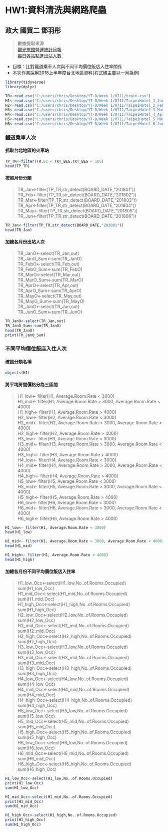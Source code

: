 # HW1:資料清洗與網路爬蟲
## 政大 國貿二 鄧羽彤
    
> 數據提取來源  
>  <a href=https://admin.taiwan.net.tw/FileUploadCategoryListC003330.aspx?Pindex=2&CategoryID=0dcf358f-f875-452d-8d14-2b715d02ab1a&appname=FileUploadCategoryListC003330>觀光旅館營運統計月報</a>  
>  <a href=https://data.gov.tw/dataset/8792>每日各站點進出站人數</a>    
    
    
* 目標：比對鐵道乘車人次與不同平均價位飯店入住率關係  
* 本次作業採用2018上半年度台北地區資料(程式碼主要以一月為例)
    
```r
library(tidyverse)  
library(dplyr)  

TR<-read.csv("C:/users/chris/Desktop/YT-D/Week 1/0711/train.csv")
H1<-read.csv("C:/users/chris/Desktop/YT-D/Week 1/0711/TaipeiHotel_1_Jan.csv")
H2<-read.csv("C:/users/chris/Desktop/YT-D/Week 1/0711/TaipeiHotel_2_Feb.csv")
H3<-read.csv("C:/users/chris/Desktop/YT-D/Week 1/0711/TaipeiHotel_3_Mar.csv")
H4<-read.csv("C:/users/chris/Desktop/YT-D/Week 1/0711/TaipeiHotel_4_Apr.csv")
H5<-read.csv("C:/users/chris/Desktop/YT-D/Week 1/0711/TaipeiHotel_5_May.csv")
H6<-read.csv("C:/users/chris/Desktop/YT-D/Week 1/0711/TaipeiHotel_6_Jun.csv")
```
### 鐵道乘車人次  

#### 抓取台北地區的火車站
```r
TP_TR<-filter(TR,82 < TKT_BEG,TKT_BEG < 106)
head(TP_TR)
```
#### 按照月份分類
<blockquote>
TR_Jan<-filter(TP_TR,str_detect(BOARD_DATE,"201801"))  
TR_Feb<-filter(TP_TR,str_detect(BOARD_DATE,"201802"))  
TR_Mar<-filter(TP_TR,str_detect(BOARD_DATE,"201803"))  
TR_Apr<-filter(TP_TR,str_detect(BOARD_DATE,"201804"))  
TR_May<-filter(TP_TR,str_detect(BOARD_DATE,"201805"))  
TR_Jun<-filter(TP_TR,str_detect(BOARD_DATE,"201806"))  
</blockquote>
```r
TR_Jan<-filter(TP_TR,str_detect(BOARD_DATE,"201801"))
head(TR_Jan)
```
#### 加總各月份出站人次
<blockquote>
TR_JanO<-select(TR_Jan,out)  
TR_JanO_Sum<-sum(TR_JanO)  
TR_FebO<-select(TR_Feb,out)  
TR_FebO_Sum<-sum(TR_FebO)  
TR_MarO<-select(TR_Mar,out)  
TR_MarO_Sum<-sum(TR_MarO)  
TR_AprO<-select(TR_Apr,out)  
TR_AprO_Sum<-sum(TR_AprO)  
TR_MayO<-select(TR_May,out)  
TR_MayO_Sum<-sum(TR_MayO)  
TR_JunO<-select(TR_Jun,out)  
TR_JunO_Sum<-sum(TR_JunO)  
</blockquote>
```r
TR_JanO<-select(TR_Jan,out)
TR_JanO_Sum<-sum(TR_JanO)
head(TR_JanO)
print(TR_JanO_Sum)
```
### 不同平均價位飯店入住人次  
#### 確認分類名稱
```r
objects(H1)
```
#### 將平均房間價格分為三區間
<blockquote>
H1_low<- filter(H1, Average.Room.Rate < 3000)  
H1_mid<- filter(H1, Average.Room.Rate > 3000, Average.Room.Rate < 4000)  
H1_high<- filter(H1, Average.Room.Rate > 4000)  
H2_low<- filter(H2, Average.Room.Rate < 3000)  
H2_mid<- filter(H2, Average.Room.Rate > 3000, Average.Room.Rate < 4000)  
H2_high<- filter(H2, Average.Room.Rate > 4000)  
H3_low<- filter(H3, Average.Room.Rate < 3000)  
H3_mid<- filter(H3, Average.Room.Rate > 3000, Average.Room.Rate < 4000)  
H3_high<- filter(H3, Average.Room.Rate > 4000)  
H4_low<- filter(H4, Average.Room.Rate < 3000)  
H4_mid<- filter(H4, Average.Room.Rate > 3000, Average.Room.Rate < 4000)  
H4_high<- filter(H4, Average.Room.Rate > 4000)  
H5_low<- filter(H5, Average.Room.Rate < 3000)  
H5_mid<- filter(H5, Average.Room.Rate > 3000, Average.Room.Rate < 4000)  
H5_high<- filter(H5, Average.Room.Rate > 4000)  
H6_low<- filter(H6, Average.Room.Rate < 3000)  
H6_mid<- filter(H6, Average.Room.Rate > 3000, Average.Room.Rate < 4000)  
H6_high<- filter(H6, Average.Room.Rate > 4000)  
</blockquote>
```r
H1_low<- filter(H1, Average.Room.Rate < 3000)
head(H1_low)

H1_mid<- filter(H1, Average.Room.Rate > 3000, Average.Room.Rate < 4000)
head(H1_mid)

H1_high<- filter(H1, Average.Room.Rate > 4000)
head(H1_high)
```
#### 加總各月份不同平均價位飯店入住率
<blockquote>
H1_low_Occ<-select(H1_low,No..of.Rooms.Occupied)  
sum(H1_low_Occ)  
H1_mid_Occ<-select(H1_mid,No..of.Rooms.Occupied)  
sum(H1_mid_Occ)  
H1_high_Occ<-select(H1_high,No..of.Rooms.Occupied)  
sum(H1_high_Occ)  
H2_low_Occ<-select(H2_low,No..of.Rooms.Occupied)  
sum(H2_low_Occ)  
H2_mid_Occ<-select(H2_mid,No..of.Rooms.Occupied)  
sum(H2_mid_Occ)  
H2_high_Occ<-select(H2_high,No..of.Rooms.Occupied)    
sum(H2_high_Occ)  
H3_low_Occ<-select(H3_low,No..of.Rooms.Occupied)  
sum(H3_low_Occ)  
H3_mid_Occ<-select(H3_mid,No..of.Rooms.Occupied)  
sum(H3_mid_Occ)  
H3_high_Occ<-select(H3_high,No..of.Rooms.Occupied)  
sum(H3_high_Occ)  
H4_low_Occ<-select(H4_low,No..of.Rooms.Occupied)  
sum(H4_low_Occ)  
H4_mid_Occ<-select(H4_mid,No..of.Rooms.Occupied)  
sum(H4_mid_Occ)  
H4_high_Occ<-select(H4_high,No..of.Rooms.Occupied)  
sum(H4_high_Occ)  
H5_low_Occ<-select(H5_low,No..of.Rooms.Occupied)  
sum(H5_low_Occ)  
H5_mid_Occ<-select(H5_mid,No..of.Rooms.Occupied)  
sum(H5_mid_Occ)  
H5_high_Occ<-select(H5_high,No..of.Rooms.Occupied)  
sum(H5_high_Occ)  
H6_low_Occ<-select(H6_low,No..of.Rooms.Occupied)  
sum(H6_low_Occ)  
H6_mid_Occ<-select(H6_mid,No..of.Rooms.Occupied)  
sum(H6_mid_Occ)  
H6_high_Occ<-select(H6_high,No..of.Rooms.Occupied)  
sum(H6_high_Occ)  
</blockquote>
```r
H1_low_Occ<-select(H1_low,No..of.Rooms.Occupied)
print(H1_low_Occ)
sum(H1_low_Occ)

H1_mid_Occ<-select(H1_mid,No..of.Rooms.Occupied)
print(H1_mid_Occ)
sum(H1_mid_Occ)

H1_high_Occ<-select(H1_high,No..of.Rooms.Occupied)
print(H1_high_Occ)
sum(H1_high_Occ)
```


